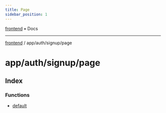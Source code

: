 ```yaml
---
title: Page
sidebar_position: 1
---
```


[frontend](./page/../../../..) • Docs

***

[frontend](./page/../../../..) / app/auth/signup/page

# app/auth/signup/page

## Index

### Functions

- [default](./page/functions/default)
